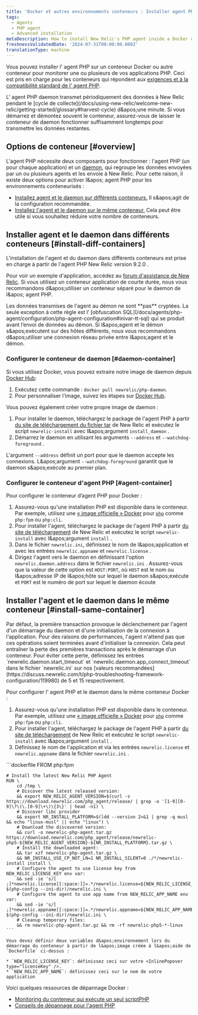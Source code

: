 ```yaml
---
title: 'Docker et autres environnements conteneurs : Installer agent PHP'
tags:
  - Agents
  - PHP agent
  - Advanced installation
metaDescription: How to install New Relic's PHP agent inside a Docker container or other container to monitor your PHP apps.
freshnessValidatedDate: '2024-07-31T00:00:00.000Z'
translationType: machine
---
```


Vous pouvez installer l&apos; agent PHP sur un conteneur Docker ou autre conteneur pour monitorer une ou plusieurs de vos applications PHP. Ceci est pris en charge pour les conteneurs qui répondent aux [exigences et à la compatibilité standard de l&apos; agent PHP](/docs/agents/php-agent/getting-started/php-agent-compatibility-requirements).

<Callout variant="important">
  L&apos; agent PHP daemon transmet périodiquement des données à New Relic pendant le [cycle de collecte](/docs/using-new-relic/welcome-new-relic/getting-started/glossary#harvest-cycle) d&amp;apos;une minute. Si vous démarrez et démontez souvent le conteneur, assurez-vous de laisser le conteneur de daemon fonctionner suffisamment longtemps pour transmettre les données restantes.
</Callout>

## Options de conteneur [#overview]

L&apos;agent PHP nécessite deux composants pour fonctionner : l&apos;agent PHP (un pour chaque application) et un [daemon](/docs/agents/php-agent/getting-started/new-relic-daemon-processes), qui regroupe les données envoyées par un ou plusieurs agents et les envoie à New Relic. Pour cette raison, il existe deux options pour activer l&amp;apos; agent PHP pour les environnements conteneurisés :

* [Installez agent et le daemon sur différents conteneurs.](#install-diff-containers) Il s&amp;apos;agit de la configuration recommandée.
* [Installez l&apos;agent et le daemon sur le même conteneur.](#install-same-container) Cela peut être utile si vous souhaitez réduire votre nombre de conteneurs.

## Installer agent et le daemon dans différents conteneurs [#install-diff-containers]

L&apos;installation de l&apos;agent et du daemon dans différents conteneurs est prise en charge à partir de l&apos;agent PHP New Relic version 9.2.0 .

Pour voir un exemple d&apos;application, accédez au [forum d&apos;assistance de New Relic](https://discuss.newrelic.com/t/relic-solution-php-agent-and-daemon-containers/84841). Si vous utilisez un conteneur application de courte durée, nous vous recommandons d&amp;apos;utiliser un conteneur séparé pour le daemon de l&amp;apos; agent PHP.

<Callout variant="caution">
  Les données transmises de l&apos;agent au démon ne sont **pas** cryptées. La seule exception à cette règle est l’ [obfuscation SQL](/docs/agents/php-agent/configuration/php-agent-configuration#inivar-tt-sql) qui se produit avant l’envoi de données au démon. Si l&amp;apos;agent et le démon s&amp;apos;exécutent sur des hôtes différents, nous vous recommandons d&amp;apos;utiliser une connexion réseau privée entre l&amp;apos;agent et le démon.
</Callout>

### Configurer le conteneur de daemon [#daemon-container]

Si vous utilisez Docker, vous pouvez extraire notre image de daemon depuis [Docker Hub](https://hub.docker.com/r/newrelic/php-daemon):

1. Exécutez cette commande : `docker pull newrelic/php-daemon`.
2. Pour personnaliser l&apos;image, suivez les étapes sur [Docker Hub](https://hub.docker.com/r/newrelic/php-daemon).

Vous pouvez également créer votre propre image de daemon :

1. Pour installer le daemon, téléchargez le package de l&apos;agent PHP à partir [du site de téléchargement du fichier tar](/docs/agents/php-agent/installation/php-agent-installation-tar-file) de New Relic et exécutez le script `newrelic-install` avec l&amp;apos;argument `install_daemon` .
2. Démarrez le daemon en utilisant les arguments `--address` et `--watchdog-foreground` .

L&apos;argument `--address` définit un port pour que le daemon accepte les connexions. L&amp;apos;argument `--watchdog-foreground` garantit que le daemon s&amp;apos;exécute au premier plan.

### Configurer le conteneur d&apos;agent PHP [#agent-container]

Pour configurer le conteneur d’agent PHP pour Docker :

1. Assurez-vous qu&apos;une installation PHP est disponible dans le conteneur. Par exemple, utilisez une [« image officielle » Docker](https://github.com/docker-library/official-images#what-are-official-images) pour [`php`](https://hub.docker.com/_/php/) comme `php:fpm` ou `php:cli`.
2. Pour installer l&apos;agent, téléchargez le package de l&apos;agent PHP à partir [du site de téléchargement](https://download.newrelic.com/php_agent/release/) de New Relic et exécutez le script `newrelic-install` avec l&amp;apos;argument `install` .
3. Dans le fichier `newrelic.ini`, définissez le nom de l&amp;apos;application et <InlinePopover type="licenseKey" />avec les entrées `newrelic.appname` et `newrelic.license` .
4. Dirigez l&apos;agent vers le daemon en définissant l&apos;option `newrelic.daemon.address` dans le fichier `newrelic.ini` . Assurez-vous que la valeur de cette option est `HOST:PORT`, où `HOST` est le nom ou l&amp;apos;adresse IP de l&amp;apos;hôte sur lequel le daemon s&amp;apos;exécute et `PORT` est le numéro de port sur lequel le daemon écoute

## Installer l&apos;agent et le daemon dans le même conteneur [#install-same-container]

<Callout variant="caution">
  Par défaut, la première transaction provoque le déclenchement par l&apos;agent d&apos;un démarrage du daemon et d&apos;une initialisation de la connexion à l&apos;application. Pour des raisons de performances, l&apos;agent n&apos;attend pas que ces opérations soient terminées avant d&apos;initialiser la connexion. Cela peut entraîner la perte des premières transactions après le démarrage d’un conteneur. Pour éviter cette perte, définissez les entrées `newrelic.daemon.start_timeout` et `newrelic.daemon.app_connect_timeout` dans le fichier `newrelic.ini` sur nos [valeurs recommandées](https://discuss.newrelic.com/t/php-troubleshooting-framework-configuration/119980) de 5 et 15 respectivement.
</Callout>

Pour configurer l&apos; agent PHP et le daemon dans le même conteneur Docker :

1. Assurez-vous qu&apos;une installation PHP est disponible dans le conteneur. Par exemple, utilisez une [« image officielle » Docker](https://github.com/docker-library/official-images#what-are-official-images) pour [`php`](https://hub.docker.com/_/php/) comme `php:fpm` ou `php:cli`.
2. Pour installer l&apos;agent, téléchargez le package de l&apos;agent PHP à partir [du site de téléchargement](https://download.newrelic.com/php_agent/release/) de New Relic et exécutez le script `newrelic-install` avec l&amp;apos;argument `install` .
3. Définissez le nom de l&apos;application et <InlinePopover type="licenseKey" />via les entrées `newrelic.license` et `newrelic.appname` dans le fichier `newrelic.ini` .

<CollapserGroup>
  <Collapser id="dockerfile-example" title="Exemple de fichier Docker">
    ```dockerfile
    FROM php:fpm

    # Install the latest New Relic PHP Agent
    RUN \
        cd /tmp \
        # Discover the latest released version:
        && export NEW_RELIC_AGENT_VERSION=$(curl -s https://download.newrelic.com/php_agent/release/ | grep -o '[1-9][0-9]\?\(\.[0-9]\+\)\{3\}' | head -n1) \
        # Discover libc provider
        && export NR_INSTALL_PLATFORM=$(ldd --version 2>&1 | grep -q musl && echo "linux-musl" || echo "linux") \
        # Download the discovered version:
        && curl -o newrelic-php-agent.tar.gz https://download.newrelic.com/php_agent/release/newrelic-php5-${NEW_RELIC_AGENT_VERSION}-${NR_INSTALL_PLATFORM}.tar.gz \
        # Install the downloaded agent:
        && tar xzf newrelic-php-agent.tar.gz \
        && NR_INSTALL_USE_CP_NOT_LN=1 NR_INSTALL_SILENT=0 ./*/newrelic-install install \
        # Configure the agent to use license key from NEW_RELIC_LICENSE_KEY env var:
        && sed -ie 's/[ ;]*newrelic.license[[:space:]]=.*/newrelic.license=${NEW_RELIC_LICENSE_KEY}/' $(php-config --ini-dir)/newrelic.ini \
        # Configure the agent to use app name from NEW_RELIC_APP_NAME env var:
        && sed -ie 's/[ ;]*newrelic.appname[[:space:]]=.*/newrelic.appname=${NEW_RELIC_APP_NAME}/' $(php-config --ini-dir)/newrelic.ini \
        # Cleanup temporary files:
        && rm newrelic-php-agent.tar.gz && rm -rf newrelic-php5-*-linux
    ```

    Vous devez définir deux variables d&apos;environnement lors du démarrage du conteneur à partir de l&apos;image créée à l&apos;aide de `Dockerfile` ci-dessus :

    * `NEW_RELIC_LICENSE_KEY`: définissez ceci sur votre <InlinePopover type="licenseKey" />.
    * `NEW_RELIC_APP_NAME`: définissez ceci sur le nom de votre application
  </Collapser>
</CollapserGroup>

<Callout variant="tip">
  Voici quelques ressources de dépannage Docker :

  * [Monitoring du conteneur qui exécute un seul scriptPHP](https://discuss.newrelic.com/t/relic-solution-single-php-script-docker-containers/80386)
  * [Conseils de dépannage pour l&apos;agent PHP](https://discuss.newrelic.com/t/php-troubleshooting-framework-configuration/119980)
</Callout>

<InstallFeedback />